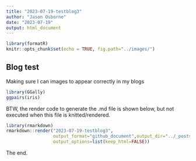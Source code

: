 ```yaml
---
title: "2023-07-19-testblog3"
author: "Jason Osborne"
date: "2023-07-19"
output: html_document
---
```


```r
library(formatR)
knitr::opts_chunk$set(echo = TRUE, fig.path="../images/")
```


## Blog test

Making sure I can images to appear correctly in my blogs



```r
library(GGally)
ggpairs(iris)
```

BTW, the render code to generate the .md file is shown below, but not
executed when this file is knitted/rendered.
```r
library(rmarkdown)
rmarkdown::render("2023-07-19-testblog3",
                  output_format="github_document",output_dir="../_posts/",
                  output_options=list(keep_html=FALSE)) 
```
The end.